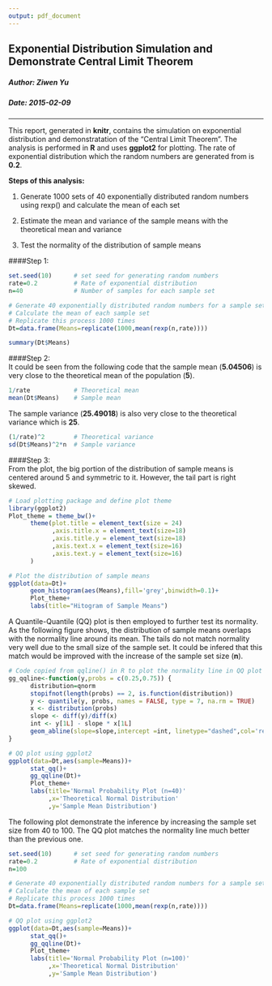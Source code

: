 ```yaml
---
output: pdf_document
---
```


## Exponential Distribution Simulation and Demonstrate Central Limit Theorem

##### Author: Ziwen Yu  
##### Date: 2015-02-09  

-------------

This report, generated in **knitr**, contains the simulation on exponential distribution and demonstratation of the "Central Limit Theorem". The analysis is  performed in **R** and uses **ggplot2** for plotting.
The rate of exponential distribution which the random numbers are generated from is **0.2**.  

**Steps of this analysis:**  

1. Generate 1000 sets of 40 exponentially distributed random numbers using rexp() and calculate the mean of each set

2. Estimate the mean and variance of the sample means with the theoretical mean and variance

3. Test the normality of the distribution of sample means   


####Step 1:
```r
set.seed(10)      # set seed for generating random numbers
rate=0.2          # Rate of exponential distribution
n=40              # Number of samples for each sample set

# Generate 40 exponentially distributed random numbers for a sample set
# Calculate the mean of each sample set
# Replicate this process 1000 times
Dt=data.frame(Means=replicate(1000,mean(rexp(n,rate))))

summary(Dt$Means)
```

####Step 2:  
It could be seen from the following code that the sample mean (**5.04506**) is very close to the theoretical mean of the population (**5**). 
```r

1/rate            # Theoretical mean
mean(Dt$Means)    # Sample mean

```
The sample variance (**25.49018**) is also very close to the theoretical variance which is **25**.
```r

(1/rate)^2        # Theoretical variance
sd(Dt$Means)^2*n  # Sample variance
```

####Step 3:  
From the plot, the big portion of the distribution of sample means is centered around 5 and symmetric to it. However, the tail part is right skewed.
```r
# Load plotting package and define plot theme
library(ggplot2)
Plot_theme = theme_bw()+
      theme(plot.title = element_text(size = 24)
            ,axis.title.x = element_text(size=18)
            ,axis.title.y = element_text(size=18)
            ,axis.text.x = element_text(size=16)
            ,axis.text.y = element_text(size=16)            
      )

# Plot the distribution of sample means
ggplot(data=Dt)+
      geom_histogram(aes(Means),fill='grey',binwidth=0.1)+
      Plot_theme+
      labs(title="Hitogram of Sample Means")
```


A Quantile-Quantile (QQ) plot is then employed to further test its normality. As the following figure shows, the distribution of sample means overlaps with the normality line around its mean. The tails do not match normality very well due to the small size of the sample set. It could be infered that this match would be improved with the increase of the sample set size (**n**).

```r
 
# Code copied from qqline() in R to plot the normality line in QQ plot using ggplot2
gg_qqline<-function(y,probs = c(0.25,0.75)) {
      distribution=qnorm
      stopifnot(length(probs) == 2, is.function(distribution))
      y <- quantile(y, probs, names = FALSE, type = 7, na.rm = TRUE)
      x <- distribution(probs)
      slope <- diff(y)/diff(x)
      int <- y[1L] - slope * x[1L]
      geom_abline(slope=slope,intercept =int, linetype="dashed",col='red',size=1)
}

# QQ plot using ggplot2
ggplot(data=Dt,aes(sample=Means))+
      stat_qq()+
      gg_qqline(Dt)+
      Plot_theme+
      labs(title='Normal Probability Plot (n=40)'
           ,x='Theoretical Normal Distribution'
           ,y='Sample Mean Distribution')
```

The following plot demonstrate the inference by increasing the sample set size from 40 to 100. The QQ plot matches the normality line much better than the previous one.
```r
set.seed(10)      # set seed for generating random numbers
rate=0.2          # Rate of exponential distribution
n=100 

# Generate 40 exponentially distributed random numbers for a sample set
# Calculate the mean of each sample set
# Replicate this process 1000 times
Dt=data.frame(Means=replicate(1000,mean(rexp(n,rate))))

# QQ plot using ggplot2
ggplot(data=Dt,aes(sample=Means))+
      stat_qq()+
      gg_qqline(Dt)+
      Plot_theme+
      labs(title='Normal Probability Plot (n=100)'
           ,x='Theoretical Normal Distribution'
           ,y='Sample Mean Distribution')
```


